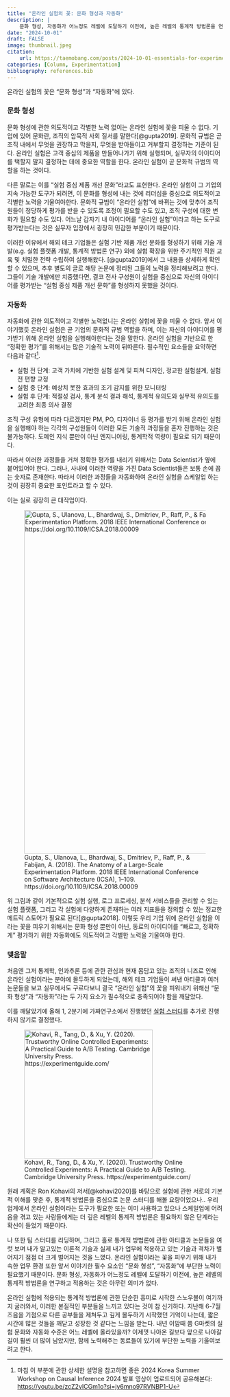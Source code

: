 ```yaml
---
title: "온라인 실험의 꽃: 문화 형성과 자동화"
description: |
    문화 형성, 자동화가 어느정도 레벨에 도달하기 이전에, 높은 레벨의 통계적 방법론을 연구하고 적용하는 것은 아무런 의미가 없다.
date: "2024-10-01"
draft: FALSE
image: thumbnail.jpeg
citation:
    url: https://taemobang.com/posts/2024-10-01-essentials-for-experimentation/
categories: [Column, Experimentation]
bibliography: references.bib
---
```


온라인 실험의 꽃은 "문화 형성"과 "자동화"에 있다.

### 문화 형성

문화 형성에 관한 의도적이고 각별한 노력 없이는 온라인 실험에 꽃을 피울 수 없다. 기업에 있어 문화란, 조직의 암묵적 사회 질서를 말한다[@gupta2019]. 문화적 규범은 곧 조직 내에서 무엇을 권장하고 막을지, 무엇을 받아들이고 거부할지 결정하는 기준이 된다. 온라인 실험은 고객 중심의 제품을 만들어나가기 위해 실행되며, 실무자의 아이디어를 택할지 말지 결정하는 데에 중요한 역할을 한다. 온라인 실험이 곧 문화적 규범의 역할을 하는 것이다.

다른 말로는 이를 "실험 중심 제품 개선 문화"라고도 표현한다. 온라인 실험이 그 기업의 지속 가능한 도구가 되려면, 이 문화를 형성에 내는 것에 리더십을 중심으로 의도적이고 각별한 노력을 기울여야한다. 문화적 규범이 "온라인 실험"에 바뀌는 것에 맞추어 조직원들이 정당하게 평가를 받을 수 있도록 조정이 필요할 수도 있고, 조직 구성에 대한 변화가 필요할 수도 있다. 어느날 갑자기 내 아이디어를 "온라인 실험"이라고 하는 도구로 평가받는다는 것은 실무자 입장에서 굉장히 민감한 부분이기 때문이다.

이러한 이유에서 해외 테크 기업들은 실험 기반 제품 개선 문화를 형성하기 위해 기술 개발(e.g. 실험 플랫폼 개발, 통계적 방법론 연구) 외에 실험 확장을 위한 주기적인 직원 교육 및 치밀한 전략 수립하여 실행해왔다. [@gupta2019]에서 그 내용을 상세하게 확인할 수 있으며, 추후 별도의 글로 해당 논문에 정리된 그들의 노력을 정리해보려고 한다. 그들이 기술 개발에만 치중했다면, 결코 전사 구성원이 실험을 중심으로 자신의 아이디어를 평가받는 "실험 중심 제품 개선 문화"를 형성하지 못했을 것이다.

### 자동화

자동화에 관한 의도적이고 각별한 노력없니는 온라인 실험에 꽃을 피울 수 없다. 앞서 이야기했듯 온라인 실험은 곧 기업의 문화적 규범 역할을 하며, 이는 자신의 아이디어를 평가받기 위해 온라인 실험을 실행해야한다는 것을 말한다. 온라인 실험을 기반으로 한 "정확한 평가"를 위해서는 많은 기술적 노력이 뒤따른다. 필수적인 요소들을 요약하면 다음과 같다[^1].

[^1]: 마침 이 부분에 관한 상세한 설명을 참고하면 좋은 2024 Korea Summer Workshop on Causal Inference 2024 발표 영상이 업로드되어 공유해본다: <https://youtu.be/zcZ2vICGm1o?si=jy6mno97RVNBP1-U>

-   실험 전 단계: 고객 가치에 기반한 실험 설계 및 피쳐 디자인, 정교한 실험설계, 실험 전 편향 교정
-   실험 중 단계: 예상치 못한 효과의 조기 감지를 위한 모니터링
-   실험 후 단계: 적절성 검사, 통계 분석 결과 해석, 통계적 유의도와 실무적 유의도를 고려한 최종 의사 결정

조직 구성 유형에 따라 다르겠지만 PM, PO, 디자이너 등 평가를 받기 위해 온라인 실험을 실행해야 하는 각각의 구성원들이 이러한 모든 기술적 과정들을 혼자 진행하는 것은 불가능하다. 도메인 지식 뿐만이 아닌 엔지니어링, 통계학적 역량이 필요로 되기 때문이다.

따라서 이러한 과정들을 거쳐 정확한 평가를 내리기 위해서는 Data Scientist가 옆에 붙어있어야 한다. 그러나, 사내에 이러한 역량을 가진 Data Scientist들은 보통 손에 꼽는 숫자로 존재한다. 따라서 이러한 과정들을 자동화하여 온라인 실험을 스케일업 하는 것이 굉장히 중요한 포인트라고 할 수 있다.

이는 실로 굉장히 큰 대작업이다.

![Gupta, S., Ulanova, L., Bhardwaj, S., Dmitriev, P., Raff, P., & Fabijan, A. (2018). The Anatomy of a Large-Scale Experimentation Platform. 2018 IEEE International Conference on Software Architecture (ICSA), 1–109. https://doi.org/10.1109/ICSA.2018.00009](images/paste-1.png){fig-align="center" width="800"}

위 그림과 같이 기본적으로 실험 실행, 로그 프로세싱, 분석 서비스들을 관리할 수 있는 실험 플랫폼, 그리고 각 실험에 다양하게 존재하는 여러 지표들을 정의할 수 있는 정교한 메트릭 스토어가 필요로 된다[@gupta2018]. 이렇듯 우리 기업 위에 온라인 실험을 이라는 꽃을 피우기 위해서는 문화 형성 뿐만이 아닌, 동료의 아이디어를 "빠르고, 정확하게" 평가하기 위한 자동화에도 의도적이고 각별한 노력을 기울여야 한다.

### 맺음말

처음엔 그저 통계학, 인과추론 등에 관한 관심과 현재 몸담고 있는 조직의 니즈로 인해 온라인 실험이라는 분야에 몰두하게 되었는데, 해외 테크 기업들이 써낸 아티클과 여러 논문들을 보고 실무에서도 구르다보니 결국 "온라인 실험"의 꽃을 피워내기 위해선 "문화 형성"과 "자동화"라는 두 가지 요소가 필수적으로 충족되어야 함을 깨달았다.

이를 깨달았기에 올해 1, 2분기에 가짜연구소에서 진행했던 [실험 스터디](https://github.com/CausalInferenceLab/OCE-Materials)를 추가로 진행하지 않기로 결정했다.

![Kohavi, R., Tang, D., & Xu, Y. (2020). Trustworthy Online Controlled Experiments: A Practical Guide to A/B Testing. Cambridge University Press. https://experimentguide.com/](images/paste-2.png){fig-align="center" width="300"}

원래 계획은 Ron Kohavi의 저서[@kohavi2020]를 바탕으로 실험에 관한 서로의 기본적 이해를 맞춘 후, 통계적 방법론을 중심으로 논문 스터디를 해볼 요량이었으나.. 우리 업계에서 온라인 실험이라는 도구가 필요한 또는 이미 사용하고 있으나 스케일업에 어려움을 겪고 있는 사람들에게는 더 깊은 레벨의 통계적 방법론은 필요하지 않은 단계라는 확신이 들었기 때문이다.

나 또한 팀 스터디를 리딩하며, 그리고 홀로 통계적 방법론에 관한 아티클과 논문들을 여럿 보며 내가 알고있는 이론적 기술과 실제 내가 업무에 적용하고 있는 기술과 격차가 벌어지기 점점 더 크게 벌어지는 것을 느꼈다. 온라인 실험이라는 꽃을 피우기 위해 내가 속한 업무 환경 또한 앞서 이야기한 필수 요소인 "문화 형성", "자동화"에 부단한 노력이 필요했기 때문이다. 문화 형성, 자동화가 어느정도 레벨에 도달하기 이전에, 높은 레벨의 통계적 방법론을 연구하고 적용하는 것은 아무런 의미가 없다.

온라인 실험에 적용되는 통계적 방법론에 관한 단순한 흥미로 시작한 스노우볼이 여기까지 굴러와서, 이러한 본질적인 부분들을 느끼고 있다는 것이 참 신기하다. 지난해 6-7월 즈음을 기점으로 다른 공부들을 제쳐두고 깊게 몰두하기 시작했던 기억이 나는데, 짧은 시간에 많은 것들을 깨닫고 성장한 것 같다는 느낌을 받는다. 내년 이맘때 쯤 G마켓의 실험 문화와 자동화 수준은 어느 레벨에 올라있을까? 이제껏 나아온 길보다 앞으로 나아갈 길이 훨씬 더 많이 남았지만, 함께 노력해주는 동료들이 있기에 부단한 노력을 기울여보려고 한다.